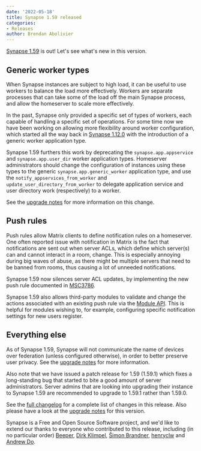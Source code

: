 ```yaml
---
date: '2022-05-18'
title: Synapse 1.59 released
categories:
- Releases
author: Brendan Abolivier
---
```


[Synapse 1.59](https://github.com/matrix-org/synapse/releases/tag/v1.59.0) is
out! Let's see what's new in this version.

## Generic worker types

When Synapse instances are subject to high load, it can be useful to use workers
to balance the load more effectively. Workers are separate processes that can
take some of the load off the main Synapse process, and allow the homeserver to
scale more effectively.

In the past, Synapse only provided a specific set of types of workers, each
capable of handling a specific set of operations. For some time now we have been
working on allowing more flexibility around worker configuration, which started
all the way back in [Synapse
1.12.0](https://matrix.org/blog/2020/03/23/synapse-1-12-0-released) with the
introduction of a generic worker application type.

Synapse 1.59 furthers this work by deprecating the `synapse.app.appservice` and
`synapse.app.user_dir` worker application types. Homeserver administrators
should change the configuration of instances using these types to the generic
`synapse.app.generic_worker` application type, and use the
`notify_appservices_from_worker` and `update_user_directory_from_worker` to
delegate application service and user directory work (respectively) to a worker.

See the [upgrade
notes](https://matrix-org.github.io/synapse/v1.59/upgrade.html#deprecation-of-the-synapseappappservice-and-synapseappuser_dir-worker-application-types)
for more information on this change.

## Push rules

Push rules allow Matrix clients to define notification rules on a homeserver.
One often reported issue with notification in Matrix is the fact that
notifications are sent out when server ACLs, which define which server(s) can
and cannot interact in a room, change. This is especially annoying during big
waves of abuse, as there might be multiple servers that need to be banned from
rooms, thus causing a lot of unneeded notifications.

Synapse 1.59 now silences server ACL updates, by implementing the new push rule
documented in
[MSC3786](https://github.com/matrix-org/matrix-spec-proposals/pull/3786).

Synapse 1.59 also allows third-party modules to validate and change the actions
associated with an existing push rule via the [Module
API](https://github.com/matrix-org/synapse/blob/d24a1486e5c5d69a8798a9d159fd9e06dfc8c3e3/synapse/module_api/__init__.py#L1360-L1420).
This is helpful for modules wishing to, for example, configuring specific
notification settings for new users register.

## Everything else

As of Synapse 1.59, Synapse will not communicate the name of devices over
federation (unless configured otherwise), in order to better preserve user
privacy. See the [upgrade
notes](https://matrix-org.github.io/synapse/v1.59/upgrade.html#device-name-lookup-over-federation-has-been-disabled-by-default)
for more information.

Also note that we have issued a patch release for 1.59 (1.59.1) which fixes a
long-standing bug that started to bite a good amount of server administrators.
Server admins that are looking into upgrading their instance to Synapse 1.59 are
recommended to upgrade to 1.59.1 rather than 1.59.0.

See the [full
changelog](https://github.com/matrix-org/synapse/releases/tag/v1.59.0) for a
complete list of changes in this release. Also please have a look at the
[upgrade
notes](https://matrix-org.github.io/synapse/v1.59/upgrade#upgrading-to-v1590)
for this version.

Synapse is a Free and Open Source Software project, and we'd like to extend our
thanks to everyone who contributed to this release, including (in no particular
order) [Beeper](https://www.beeper.com/), [Dirk
Klimpel](https://github.com/dklimpel), [Šimon
Brandner](https://github.com/SimonBrandner),
[henryclw](https://github.com/henryclw) and [Andrew
Do](https://github.com/andrewdoh).
